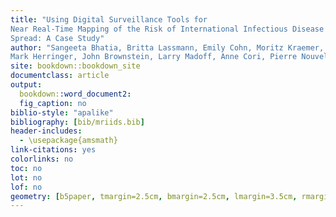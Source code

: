 ```yaml
---
title: "Using Digital Surveillance Tools for 
Near Real-Time Mapping of the Risk of International Infectious Disease
Spread: A Case Study"
author: "Sangeeta Bhatia, Britta Lassmann, Emily Cohn, Moritz Kraemer, 
Mark Herringer, John Brownstein, Larry Madoff, Anne Cori, Pierre Nouvellet"
site: bookdown::bookdown_site
documentclass: article
output:
  bookdown::word_document2:
  fig_caption: no
biblio-style: "apalike"
bibliography: [bib/mriids.bib]
header-includes:
  - \usepackage{amsmath}
link-citations: yes
colorlinks: no
toc: no
lot: no
lof: no
geometry: [b5paper, tmargin=2.5cm, bmargin=2.5cm, lmargin=3.5cm, rmargin=2.5cm]
---
```

